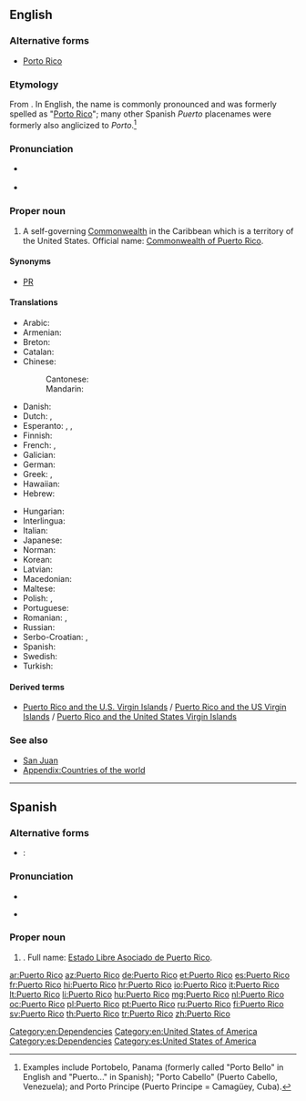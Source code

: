 ==English==

===Alternative forms===
* [[Porto Rico]]

===Etymology===
From {{etyl|es|en}} {{m|es|Puerto Rico||Rich Port}}. In English, the name is commonly pronounced and was formerly spelled as "[[Porto Rico]]"; many other Spanish ''Puerto'' placenames were formerly also anglicized to ''Porto''.<ref>Examples include Portobelo, Panama (formerly called "Porto Bello" in English and "Puerto..." in Spanish); "Porto Cabello" (Puerto Cabello, Venezuela); and Porto Principe (Puerto Principe = Camagüey, Cuba).</ref>

===Pronunciation===
* {{a|US}} {{IPA|/ˌpɔɹtəˈɹikoʊ/|[ˌpɔɹɾəˈɹikoʊ]|lang=en}}
* {{a|Puerto Rican}} {{IPA|/ˌpwɛɹtoʊˈɹikoʊ/|lang=en}}

===Proper noun===
{{wikipedia}}
{{en-proper noun|head=[[puerto|Puerto]] [[rico|Rico]]}}

# A self-governing [[Commonwealth]] in the Caribbean which is a territory of the United States. Official name: [[Commonwealth of Puerto Rico]].

====Synonyms====
* [[PR]] {{qualifier|symbol}}

====Translations====
{{trans-top|Caribbean Commonwealth}}
* Arabic: {{t|ar|بُورْتُو رِيكُو|m|tr=burtū rīkū}}
* Armenian: {{t|hy|Պուերտո Ռիկո}}
* Breton: {{t|br|Puerto Rico}}
* Catalan: {{t|ca|Puerto Rico|m}}
* Chinese:
*: Cantonese: {{t|yue|波多黎各|tr=bo1 do1 lai4 gok3|sc=Hani}}
*: Mandarin: {{t+|cmn|波多黎各|tr=Bōduōlígè|sc=Hani}}
* Danish: {{t|da|Puerto Rico}}
* Dutch: {{t+|nl|Puerto Rico}}, {{t|nl|Porto Rico}}
* Esperanto: {{t|eo|Portoriko}}, {{t|eo|Puerto-Riko}}, {{t|eo|Porto-Riko}}
* Finnish: {{t+|fi|Puerto Rico}}
* French: {{t+|fr|Porto Rico|m}}, {{t+|fr|Puerto Rico|m}}
* Galician: {{t+|gl|Porto Rico|m}}
* German: {{t|de|Puerto Rico|n}}
* Greek: {{t+|el|Πουέρτο Ρίκο|n}}, {{t|el|Πόρτο Ρίκο|n}}
* Hawaiian: {{t|haw|Pokoliko}}
* Hebrew: {{t|he|פורטו ריקו|tr=porto riko}}
{{trans-mid}}
* Hungarian: {{t+|hu|Puerto Rico}}
* Interlingua: {{t|ia|Puerto Rico}}
* Italian: {{t+|it|Porto Rico|m}}
* Japanese: {{t|ja|プエルトリコ|tr=Puerutoriko}}
* Norman: {{t|nrf|Puerto Rico|m}}
* Korean: {{t+|ko|푸에르토리코|tr=Puereutoriko|sc=Hang}}
* Latvian: {{t|lv|Puertoriko|f}}
* Macedonian: {{t|mk|Порторико|n|tr=Portoríko}}
* Maltese: {{t|mt|Porto Riko}}
* Polish: {{t+|pl|Portoryko|n}}, {{t+|pl|Puerto Rico|n}}
* Portuguese: {{t+|pt|Porto Rico}}
* Romanian: {{t|ro|Porto Rico}}, {{t|ro|Puerto Rico}}
* Russian: {{t|ru|Пуэ́рто-Ри́ко|m}}
* Serbo-Croatian: {{t+|sh|Portoriko|m}}, {{t|sh|Porto Riko|m}}
* Spanish: {{t+|es|Puerto Rico|m}}
* Swedish: {{t+|sv|Puerto Rico}}
* Turkish: {{t+|tr|Porto Riko}}
{{trans-bottom}}

====Derived terms====
* [[Puerto Rico and the U.S. Virgin Islands]] / [[Puerto Rico and the US Virgin Islands]] / [[Puerto Rico and the United States Virgin Islands]]

===See also===
* [[San Juan]]
* [[Appendix:Countries of the world]]

[[Category:en:Dependencies]]
[[Category:en:United States of America]]

----

==Spanish==

===Alternative forms===
* {{qualifier|obsolete}}: {{l|es|Puerto-Rico}}

===Pronunciation===
* {{IPA|/ˌpwertoˈriko/|lang=es}}
* {{a|Puerto Rico}} {{IPA|/ˌpwe̞lto̞ˈliko̞/|lang=es}}

===Proper noun===
{{head|es|proper noun|head=[[puerto|Puerto]] [[rico|Rico]]}}

# {{l|es|Puerto Rico}}. Full name: [[Estado Libre Asociado de Puerto Rico]].

[[Category:es:Dependencies]]
[[Category:es:United States of America]]

[[ar:Puerto Rico]]
[[az:Puerto Rico]]
[[de:Puerto Rico]]
[[et:Puerto Rico]]
[[es:Puerto Rico]]
[[fr:Puerto Rico]]
[[hi:Puerto Rico]]
[[hr:Puerto Rico]]
[[io:Puerto Rico]]
[[it:Puerto Rico]]
[[lt:Puerto Rico]]
[[li:Puerto Rico]]
[[hu:Puerto Rico]]
[[mg:Puerto Rico]]
[[nl:Puerto Rico]]
[[oc:Puerto Rico]]
[[pl:Puerto Rico]]
[[pt:Puerto Rico]]
[[ru:Puerto Rico]]
[[fi:Puerto Rico]]
[[sv:Puerto Rico]]
[[th:Puerto Rico]]
[[tr:Puerto Rico]]
[[zh:Puerto Rico]]